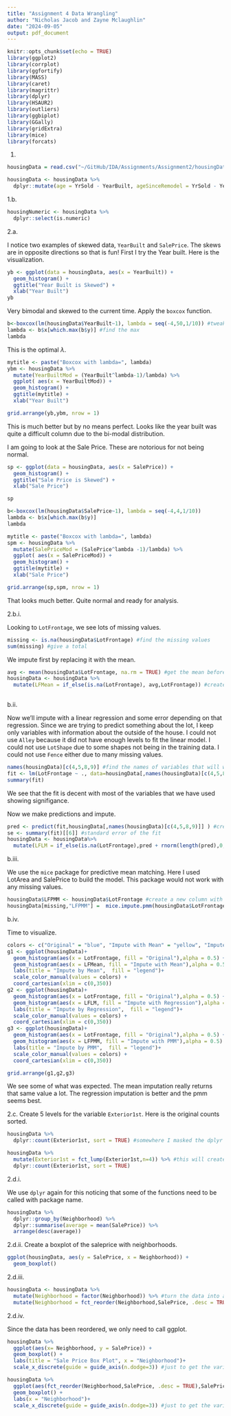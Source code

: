 ```yaml
---
title: "Assignment 4 Data Wrangling"
author: "Nicholas Jacob and Zayne Mclaughlin"
date: "2024-09-05"
output: pdf_document
---
```


```r
knitr::opts_chunk$set(echo = TRUE)
library(ggplot2)
library(corrplot)
library(ggfortify)
library(MASS)
library(caret)
library(magrittr)
library(dplyr)
library(HSAUR2)
library(outliers)
library(ggbiplot)
library(GGally)
library(gridExtra)
library(mice)
library(forcats)
```

1.
```r
housingData = read.csv("~/GitHub/IDA/Assignments/Assignment2/housingData-1.csv")

housingData <- housingData %>%
  dplyr::mutate(age = YrSold - YearBuilt, ageSinceRemodel = YrSold - YearRemodAdd, ageofGarage = YrSold - GarageYrBlt)
```
1.b.

```r
housingNumeric <- housingData %>% 
  dplyr::select(is.numeric)

```


2.a.

I notice two examples of skewed data, `YearBuilt` and `SalePrice`.  The skews are in opposite directions so that is fun!  First I try the Year built.  Here is the visualization.

```r
yb <- ggplot(data = housingData, aes(x = YearBuilt)) +
  geom_histogram() +
  ggtitle("Year Built is Skewed") +
  xlab("Year Built")
yb
```

Very bimodal and skewed to the current time.  Apply the `boxcox` function.

```r
b<-boxcox(lm(housingData$YearBuilt~1), lambda = seq(-4,50,1/10)) #tweaked the limits until found the correct parameter for this
lambda <- b$x[which.max(b$y)] #find the max
lambda
```

This is the optimal $\lambda$.

```r
mytitle <- paste("Boxcox with lambda=", lambda)
ybm <- housingData %>%
  mutate(YearBuiltMod = (YearBuilt^lambda-1)/lambda) %>%
  ggplot( aes(x = YearBuiltMod)) +
  geom_histogram() +
  ggtitle(mytitle) +
  xlab("Year Built")

grid.arrange(yb,ybm, nrow = 1)
```
This is much better but by no means perfect.  Looks like the year built was quite a difficult column due to the bi-modal distribution.

I am going to look at the Sale Price.  These are notorious for not being normal.

```r
sp <- ggplot(data = housingData, aes(x = SalePrice)) +
  geom_histogram() +
  ggtitle("Sale Price is Skewed") +
  xlab("Sale Price")

sp
```
```r
b<-boxcox(lm(housingData$SalePrice~1), lambda = seq(-4,4,1/10))
lambda <- b$x[which.max(b$y)]
lambda
```

```r
mytitle <- paste("Boxcox with lambda=", lambda)
spm <- housingData %>%
  mutate(SalePriceMod = (SalePrice^lambda -1)/lambda) %>%
  ggplot( aes(x = SalePriceMod)) +
  geom_histogram() +
  ggtitle(mytitle) +
  xlab("Sale Price")

grid.arrange(sp,spm, nrow = 1)
```

That looks much better.  Quite normal and ready for analysis.

2.b.i.

Looking to `LotFrontage`, we see lots of missing values.
```r
missing <- is.na(housingData$LotFrontage) #find the missing values
sum(missing) #give a total
```
We impute first by replacing it with the mean.

```r
avg <- mean(housingData$LotFrontage, na.rm = TRUE) #get the mean before imputing
housingData <- housingData %>%
  mutate(LFMean = if_else(is.na(LotFrontage), avg,LotFrontage)) #create a new column imputed with the mean
  
```

b.ii.

Now we'll impute with a linear regression and some error depending on that regression.  Since we are trying to predict something about the lot, I keep only variables with information about the outside of the house.  I could not use `Alley` because it did not have enough levels to fit the linear model.  I could not use `LotShape` due to some shapes not being in the training data.  I could not use `Fence` either due to many missing values.
```r
names(housingData)[c(4,5,8,9)] #find the names of variables that will work 
fit <- lm(LotFrontage ~ ., data=housingData[,names(housingData)[c(4,5,8,9)]]) #do linear fit
summary(fit)
```
We see that the fit is decent with most of the variables that we have used showing signifigance.

Now we make predictions and impute.
```r
pred <- predict(fit,housingData[,names(housingData)[c(4,5,8,9)]] ) #create predictions
se <- summary(fit)[[6]] #standard error of the fit
housingData <- housingData%>%
  mutate(LFLM = if_else(is.na(LotFrontage),pred + rnorm(length(pred),0,se),LotFrontage)) #add the new column
```

b.iii.

We use the `mice` package for predictive mean matching.  Here I used LotArea and SalePrice to build the model.  This package would not work with any missing values.
```r
housingData$LFPMM <- housingData$LotFrontage #create a new column with all the values
housingData[missing,"LFPMM"] =  mice.impute.pmm(housingData$LotFrontage,!missing,housingData[,names(housingData)[c(5,74)]]) #replace na's with predictions
```

b.iv.

Time to visualize.

```r
colors <- c("Original" = "blue", "Impute with Mean" = "yellow", "Impute with Regression" = "red", "Impute with PMM" = "orange")
g1 <- ggplot(housingData)+
  geom_histogram(aes(x = LotFrontage, fill = "Original"),alpha = 0.5) +
  geom_histogram(aes(x = LFMean, fill = "Impute with Mean"),alpha = 0.5) +
  labs(title = "Impute by Mean",  fill = "legend")+
  scale_color_manual(values = colors) +
  coord_cartesian(xlim = c(0,350))
g2 <- ggplot(housingData)+
  geom_histogram(aes(x = LotFrontage, fill = "Original"),alpha = 0.5) +
  geom_histogram(aes(x = LFLM, fill = "Impute with Regression"),alpha = 0.5) +
  labs(title = "Impute by Regression",  fill = "legend")+
  scale_color_manual(values = colors) +
  coord_cartesian(xlim = c(0,350))
g3 <- ggplot(housingData)+
  geom_histogram(aes(x = LotFrontage, fill = "Original"),alpha = 0.5) +
  geom_histogram(aes(x = LFPMM, fill = "Impute with PMM"),alpha = 0.5) +
  labs(title = "Impute by PMM",  fill = "legend")+
  scale_color_manual(values = colors) +
  coord_cartesian(xlim = c(0,350))

grid.arrange(g1,g2,g3)
```

We see some of what was expected.  The mean imputation really returns that same value a lot.  The regression imputation is better and the pmm seems best.  

2.c.
Create 5 levels for the variable `Exterior1st`.  Here is the original counts sorted.
```r
housingData %>%
  dplyr::count(Exterior1st, sort = TRUE) #somewhere I masked the dplyr count function
```
```r
housingData %>%
  mutate(Exterior1st = fct_lump(Exterior1st,n=4)) %>% #this will create 4 categories with the 5th being other
  dplyr::count(Exterior1st, sort = TRUE)
```

2.d.i.

We use `dplyr` again for this noticing that some of the functions need to be called with package name.
```r
housingData %>% 
  dplyr::group_by(Neighborhood) %>%
  dplyr::summarise(average = mean(SalePrice)) %>%
  arrange(desc(average))
```

2.d.ii.
Create a boxplot of the saleprice with neighborhoods.

```r
ggplot(housingData, aes(y = SalePrice, x = Neighborhood)) +
  geom_boxplot()
```

2.d.iii.
```r
housingData <- housingData %>%
  mutate(Neighborhood = factor(Neighborhood)) %>% #turn the data into a factor
  mutate(Neighborhood = fct_reorder(Neighborhood,SalePrice, .desc = TRUE)) #reorder the data uses median by default

```
2.d.iv.

Since the data has been reordered, we only need to call ggplot.
```r
housingData %>%
  ggplot(aes(x= Neighborhood, y = SalePrice)) +
  geom_boxplot() +
  labs(title = "Sale Price Box Plot", x = "Neighborhood")+
  scale_x_discrete(guide = guide_axis(n.dodge=3)) #just to get the variables to dodge
```


```r
housingData %>%
  ggplot(aes(fct_reorder(Neighborhood,SalePrice, .desc = TRUE),SalePrice)) + #uses median by default
  geom_boxplot() +
  labs(x = "Neighborhood")+
  scale_x_discrete(guide = guide_axis(n.dodge=3)) #just to get the variables to dodge
  
```